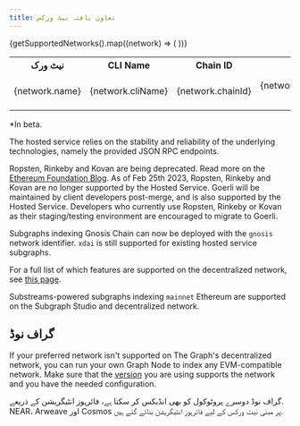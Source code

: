 ```yaml
---
title: تعاون یافتہ نیٹ ورکس
---
```



<Table>
  <tr>
    <th>نیٹ ورک</th>
    <th>CLI Name</th>
    <th align="center">Chain ID</th>
    <th align="center">ہوسٹڈ سروس</th>
    <th align="center">سب گراف اسٹوڈیو</th>
    <th align="center">Decentralized Network</th>
  </tr>
  {getSupportedNetworks().map((network) => (
    <tr key={network.cliName}>
      <td>{network.name}</td>
      <td>
        <CodeInline>{network.cliName}</CodeInline>
      </td>
      <td align="center">{network.chainId}</td>
      <td align="center">{network.supportedOnHosted ? '✓' : null}</td>
      <td align="center">{network.supportedOnStudio ? '✓' : null}</td>
      <td align="center">{network.supportedOnNetwork ? `✓${network.isBeta ? '*' : ''}` : null}</td>
    </tr>
  ))}
</Table>

\*In beta.

The hosted service relies on the stability and reliability of the underlying technologies, namely the provided JSON RPC endpoints.

Ropsten, Rinkeby and Kovan are being deprecated. Read more on the [Ethereum Foundation Blog](https://blog.ethereum.org/2022/06/21/testnet-deprecation). As of Feb 25th 2023, Ropsten, Rinkeby and Kovan are no longer supported by the Hosted Service. Goerli will be maintained by client developers post-merge, and is also supported by the Hosted Service. Developers who currently use Ropsten, Rinkeby or Kovan as their staging/testing environment are encouraged to migrate to Goerli.

Subgraphs indexing Gnosis Chain can now be deployed with the `gnosis` network identifier. `xdai` is still supported for existing hosted service subgraphs.

For a full list of which features are supported on the decentralized network, see [this page](https://github.com/graphprotocol/indexer/blob/main/docs/feature-support-matrix.md).

Substreams-powered subgraphs indexing `mainnet` Ethereum are supported on the Subgraph Studio and decentralized network.

## گراف نوڈ

If your preferred network isn't supported on The Graph's decentralized network, you can run your own Graph Node to index any EVM-compatible network. Make sure that the [version](https://github.com/graphprotocol/graph-node/releases) you are using supports the network and you have the needed configuration.

گراف نوڈ دوسرے پروٹوکول کو بھی انڈیکس کر سکتا ہے، فائرہوز انٹیگریشن کے ذریعے. NEAR، Arweave اور Cosmos پر مبنی نیٹ ورکس کے لیے فائرہوز انٹیگریشن بنائے گئے ہیں.
